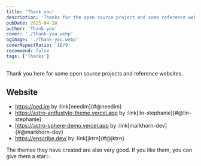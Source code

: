 ```yaml
---
title: 'Thank you'
description: 'Thanks for the open source project and some reference websites'
pubDate: 2025-04-28
author: 'Thank-you'
cover: './Thank-you.webp'
ogImage: './Thank-you.webp'
coverAspectRatio: '16/9'
recommend: false
tags: ['Thanks']
---
```


Thank you here for some open source projects and reference websites.

## Website

- https://ned.im by :link[needim]{#@needim}
- https://astro-antfustyle-theme.vercel.app by :link[lin-stephanie]{#@lin-stephanie}
- https://astro-sphere-demo.vercel.app by :link[markhorn-dev]{#@markhorn-dev}
- https://enscribe.dev/ by :link[jktrn]{#@jktrn}

The themes they have created are also very good. If you like them, you can give them a star✨.
